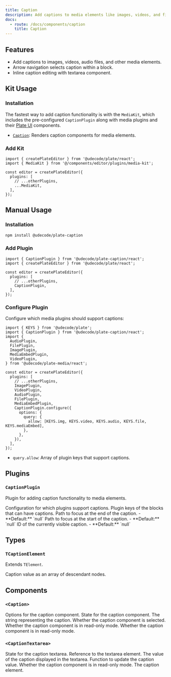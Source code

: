 ```yaml
---
title: Caption
description: Add captions to media elements like images, videos, and files.
docs:
  - route: /docs/components/caption
    title: Caption
---
```


<ComponentPreview name="media-demo" />

<PackageInfo>

## Features

- Add captions to images, videos, audio files, and other media elements.
- Arrow navigation selects caption within a block.
- Inline caption editing with textarea component.

</PackageInfo>

## Kit Usage

<Steps>

### Installation

The fastest way to add caption functionality is with the `MediaKit`, which includes the pre-configured `CaptionPlugin` along with media plugins and their [Plate UI](/docs/installation/plate-ui) components.

<ComponentSource name="media-kit" />

- [`Caption`](/docs/components/caption): Renders caption components for media elements.

### Add Kit

```tsx
import { createPlateEditor } from '@udecode/plate/react';
import { MediaKit } from '@/components/editor/plugins/media-kit';

const editor = createPlateEditor({
  plugins: [
    // ...otherPlugins,
    ...MediaKit,
  ],
});
```

</Steps>

## Manual Usage

<Steps>

### Installation

```bash
npm install @udecode/plate-caption
```

### Add Plugin

```tsx
import { CaptionPlugin } from '@udecode/plate-caption/react';
import { createPlateEditor } from '@udecode/plate/react';

const editor = createPlateEditor({
  plugins: [
    // ...otherPlugins,
    CaptionPlugin,
  ],
});
```

### Configure Plugin

Configure which media plugins should support captions:

```tsx
import { KEYS } from '@udecode/plate';
import { CaptionPlugin } from '@udecode/plate-caption/react';
import {
  AudioPlugin,
  FilePlugin,
  ImagePlugin,
  MediaEmbedPlugin,
  VideoPlugin,
} from '@udecode/plate-media/react';

const editor = createPlateEditor({
  plugins: [
    // ...otherPlugins,
    ImagePlugin,
    VideoPlugin,
    AudioPlugin,
    FilePlugin,
    MediaEmbedPlugin,
    CaptionPlugin.configure({
      options: {
        query: {
          allow: [KEYS.img, KEYS.video, KEYS.audio, KEYS.file, KEYS.mediaEmbed],
        },
      },
    }),
  ],
});
```

- `query.allow`: Array of plugin keys that support captions.

</Steps>

## Plugins

### `CaptionPlugin`

Plugin for adding caption functionality to media elements.

<API name="CaptionPlugin">
<APIOptions>
  <APIItem name="query" type="{ allow: string[] }" required>
    Configuration for which plugins support captions.
    <APISubList>
      <APISubListItem parent="query" name="allow" type="string[]">
        Plugin keys of the blocks that can have captions.
      </APISubListItem>
    </APISubList>
  </APIItem>
  <APIItem name="focusEndPath" type="Path" optional>
    Path to focus at the end of the caption.
    - **Default:** `null`
  </APIItem>
  <APIItem name="focusStartPath" type="Path" optional>
    Path to focus at the start of the caption.
    - **Default:** `null`
  </APIItem>
  <APIItem name="visibleId" type="string" optional>
    ID of the currently visible caption.
    - **Default:** `null`
  </APIItem>
</APIOptions>
</API>

## Types

### `TCaptionElement`

Extends `TElement`.

<API name="TCaptionElement">
<APIAttributes>
  <APIItem name="caption" type="Descendant[]" optional>
    Caption value as an array of descendant nodes.
  </APIItem>
</APIAttributes>
</API>

## Components

### `<Caption>`

<API name="Caption">
<APIProps>
  <APIItem name="options" type="object" optional>
    Options for the caption component.
  </APIItem>
  <APIItem name="state" type="object" optional>
    State for the caption component.
    <APISubList>
      <APISubListItem parent="state" name="captionString" type="string" optional>
        The string representing the caption.
      </APISubListItem>
      <APISubListItem parent="state" name="selected" type="boolean" optional>
        Whether the caption component is selected.
      </APISubListItem>
      <APISubListItem parent="state" name="readOnly" type="boolean" optional>
        Whether the caption component is in read-only mode.
      </APISubListItem>
    </APISubList>
  </APIItem>
  
  <APIOptions type="object">
  <APIItem name="readOnly" type="boolean" optional>
    Whether the caption component is in read-only mode.
  </APIItem>
</APIOptions>
</APIProps>
</API>

### `<CaptionTextarea>`

<API name="CaptionTextarea">
<APIProps>
  <APIItem name="state" type="object">
    State for the caption textarea.
    <APISubList>
      <APISubListItem parent="state" name="textareaRef" type="Ref">
        Reference to the textarea element.
      </APISubListItem>
      <APISubListItem parent="state" name="captionValue" type="TextareaAutosizeProps['value']">
        The value of the caption displayed in the textarea.
      </APISubListItem>
      <APISubListItem parent="state" name="setCaptionValue" type="(value: TextareaAutosizeProps['value']) => void">
        Function to update the caption value.
      </APISubListItem>
      <APISubListItem parent="state" name="readOnly" type="boolean">
        Whether the caption component is in read-only mode.
      </APISubListItem>
      <APISubListItem parent="state" name="element" type="TCaptionElement">
        The caption element.
      </APISubListItem>
    </APISubList>
  </APIItem>
</APIProps>
</API>
